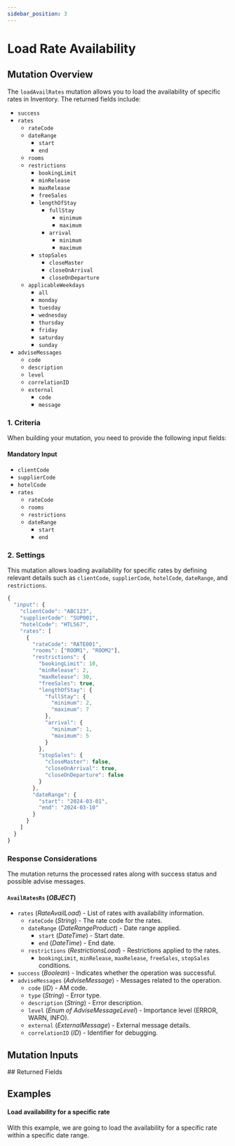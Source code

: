 ```yaml
---
sidebar_position: 3
---
```








































# Load Rate Availability

## Mutation Overview

The `loadAvailRates` mutation allows you to load the availability of specific rates in Inventory. The returned fields include:

* `success`
* `rates`
    * `rateCode`
    * `dateRange`
        * `start`
        * `end`
    * `rooms`
    * `restrictions`
        * `bookingLimit`
        * `minRelease`
        * `maxRelease`
        * `freeSales`
        * `lengthOfStay`
            * `fullStay`
                * `minimum`
                * `maximum`
            * `arrival`
                * `minimum`
                * `maximum`
        * `stopSales`
            * `closeMaster`
            * `closeOnArrival`
            * `closeOnDeparture`
    * `applicableWeekdays`
        * `all`
        * `monday`
        * `tuesday`
        * `wednesday`
        * `thursday`
        * `friday`
        * `saturday`
        * `sunday`
* `adviseMessages`
    * `code`
    * `description`
    * `level`
    * `correlationID`
    * `external`
        * `code`
        * `message`

### 1. Criteria

When building your mutation, you need to provide the following input fields:

#### Mandatory Input
* `clientCode`
* `supplierCode`
* `hotelCode`
* `rates`
    * `rateCode`
    * `rooms` 
    * `restrictions`
    * `dateRange`
        * `start`
        * `end`

### 2. Settings

This mutation allows loading availability for specific rates by defining relevant details such as `clientCode`, `supplierCode`, `hotelCode`, `dateRange`, and `restrictions`.

```js
{
  "input": {
    "clientCode": "ABC123",
    "supplierCode": "SUP001",
    "hotelCode": "HTL567",
    "rates": [
      {
        "rateCode": "RATE001",
        "rooms": ["ROOM1", "ROOM2"],
        "restrictions": {
          "bookingLimit": 10,
          "minRelease": 2,
          "maxRelease": 30,
          "freeSales": true,
          "lengthOfStay": {
            "fullStay": {
              "minimum": 2,
              "maximum": 7
            },
            "arrival": {
              "minimum": 1,
              "maximum": 5
            }
          },
          "stopSales": {
            "closeMaster": false,
            "closeOnArrival": true,
            "closeOnDeparture": false
          }
        },
        "dateRange": {
          "start": "2024-03-01",
          "end": "2024-03-10"
        }
      }
    ]
  }
}
```

### Response Considerations

The mutation returns the processed rates along with success status and possible advise messages.

#### `AvailRatesRs` (*OBJECT*)
* `rates` (*RateAvailLoad*) - List of rates with availability information.
    * `rateCode` (*String*) - The rate code for the rates.
    * `dateRange` (*DateRangeProduct*) - Date range applied.
        * `start` (*DateTime*) - Start date.
        * `end` (*DateTime*) - End date.
    * `restrictions` (*RestrictionsLoad*) - Restrictions applied to the rates.
        * `bookingLimit`, `minRelease`, `maxRelease`, `freeSales`, `stopSales` conditions.
* `success` (*Boolean*) - Indicates whether the operation was successful.
* `adviseMessages` (*AdviseMessage*) - Messages related to the operation.
    * `code` (*ID*) - AM code.
    * `type` (*String*) - Error type.
    * `description` (*String*) - Error description.
    * `level` (*Enum of AdviseMessageLevel*) - Importance level (ERROR, WARN, INFO).
    * `external` (*ExternalMessage*) - External message details.
    * `correlationID` (*ID*) - Identifier for debugging.
    
## Mutation Inputs

<InventoryAvailRatesLoadInput />
## Returned Fields

<AvailRatesRs />


## Examples

#### Load availability for a specific rate

With this example, we are going to load the availability for a specific rate within a specific date range.

<GraphqlSample query={availRatesLoadMutation} variables={availRatesLoadVariables} />
